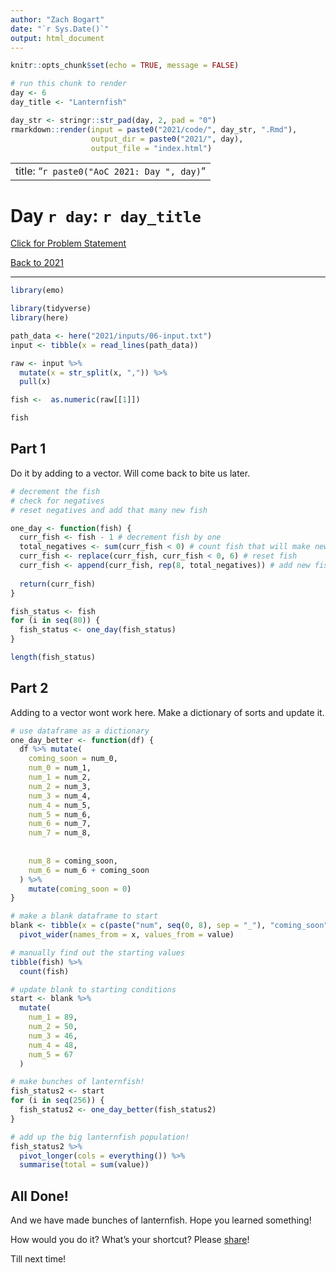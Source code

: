```yaml
---
author: "Zach Bogart"
date: "`r Sys.Date()`"
output: html_document
---
```


```r
knitr::opts_chunk$set(echo = TRUE, message = FALSE)
```

```r
# run this chunk to render
day <- 6
day_title <- "Lanternfish"

day_str <- stringr::str_pad(day, 2, pad = "0")
rmarkdown::render(input = paste0("2021/code/", day_str, ".Rmd"), 
                  output_dir = paste0("2021/", day),
                  output_file = "index.html")
```

---
title: "`r paste0("AoC 2021: Day ", day)`"
---

# Day `r day`: `r day_title`

[Click for Problem Statement](`r paste0("https://adventofcode.com/2021/day/", day)`)

[Back to 2021](/advent_of_code/2021/)

---

```r
library(emo)
```

```r
library(tidyverse)
library(here)
```

```r
path_data <- here("2021/inputs/06-input.txt")
input <- tibble(x = read_lines(path_data))
```

```r
raw <- input %>% 
  mutate(x = str_split(x, ",")) %>% 
  pull(x)

fish <-  as.numeric(raw[[1]])

fish
```

## Part 1

Do it by adding to a vector. Will come back to bite us later.

```r
# decrement the fish
# check for negatives
# reset negatives and add that many new fish

one_day <- function(fish) {
  curr_fish <- fish - 1 # decrement fish by one
  total_negatives <- sum(curr_fish < 0) # count fish that will make new fish
  curr_fish <- replace(curr_fish, curr_fish < 0, 6) # reset fish
  curr_fish <- append(curr_fish, rep(8, total_negatives)) # add new fish
  
  return(curr_fish)
}

fish_status <- fish
for (i in seq(80)) {
  fish_status <- one_day(fish_status)
}

length(fish_status)

```

## Part 2

Adding to a vector wont work here. Make a dictionary of sorts and update it. 

```r
# use dataframe as a dictionary
one_day_better <- function(df) {
  df %>% mutate(
    coming_soon = num_0,
    num_0 = num_1,
    num_1 = num_2,
    num_2 = num_3,
    num_3 = num_4,
    num_4 = num_5,
    num_5 = num_6,
    num_6 = num_7,
    num_7 = num_8,
    
    
    num_8 = coming_soon,
    num_6 = num_6 + coming_soon
  ) %>% 
    mutate(coming_soon = 0)
}

# make a blank dataframe to start
blank <- tibble(x = c(paste("num", seq(0, 8), sep = "_"), "coming_soon"), value = 0) %>% 
  pivot_wider(names_from = x, values_from = value)
```

```r
# manually find out the starting values
tibble(fish) %>% 
  count(fish)
```


```r
# update blank to starting conditions
start <- blank %>% 
  mutate(
    num_1 = 89,
    num_2 = 50,
    num_3 = 46,
    num_4 = 48,
    num_5 = 67
  )

# make bunches of lanternfish!
fish_status2 <- start
for (i in seq(256)) {
  fish_status2 <- one_day_better(fish_status2)
}

# add up the big lanternfish population!
fish_status2 %>% 
  pivot_longer(cols = everything()) %>% 
  summarise(total = sum(value))
```

## All Done!

And we have made bunches of lanternfish. Hope you learned something!

How would you do it? What's your shortcut? Please [share](https://twitter.com/zachbogart)!

Till next time!